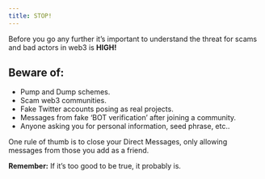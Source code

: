```yaml
---
title: STOP!
---
```


Before you go any further it’s important to understand the threat for scams and bad actors in web3 is **HIGH!** 
 
## Beware of: 
- Pump and Dump schemes.
- Scam web3 communities.
- Fake Twitter accounts posing as real projects.
- Messages from fake ‘BOT verification’ after joining a community.
- Anyone asking you for personal information, seed phrase, etc..
 
One rule of thumb is to close your Direct Messages, only allowing messages from those you add as a friend. 
 
**Remember:** If it’s too good to be true, it probably is.
